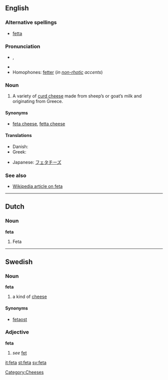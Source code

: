 ==English==

===Alternative spellings===
* [[fetta]]

===Pronunciation===
* {{IPA|/ˈfɛtə/}}, {{SAMPA|/"fEt@/}}
* {{rhymes|ɛtə}}
* Homophones: [[fetter]] (''in [[non-rhotic]] accents'')

===Noun===
{{infl|en|noun}}

# A variety of [[curd cheese]] made from sheep’s or goat’s milk and originating from Greece.

====Synonyms====
* [[feta cheese]], [[fetta cheese]]

====Translations====
{{trans-top|a variety of curd cheese}}
* Danish: {{t-|da|feta|c}}
* Greek: {{t+|el|φέτα|f|sc=Grek}}
{{trans-mid}}
* Japanese: [[フェタチーズ]]
{{trans-bottom}}

===See also===
* [[w:feta cheese|Wikipedia article on feta]]

[[Category:Cheeses]]

----

==Dutch==

===Noun===
'''feta'''

# Feta

----

==Swedish==

===Noun===
'''feta'''

# a kind of [[cheese]]

====Synonyms====
* [[fetaost]]

===Adjective===
'''feta'''

# ''see'' [[fet]]

[[it:feta]]
[[st:feta]]
[[sv:feta]]